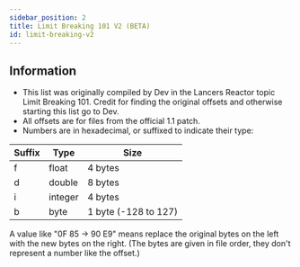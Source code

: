 ```yaml
---
sidebar_position: 2
title: Limit Breaking 101 V2 (BETA)
id: limit-breaking-v2
---
```



## Information

* This list was originally compiled by Dev in the Lancers Reactor topic Limit Breaking 101. Credit for finding the original offsets and otherwise starting this list go to Dev.
* All offsets are for files from the official 1.1 patch.
* Numbers are in hexadecimal, or suffixed to indicate their type:

| Suffix | Type    | Size                 |
| ------ | ------- | -------------------- |
| f      | float   | 4 bytes              |
| d      | double  | 8 bytes              |
| i      | integer | 4 bytes              |
| b      | byte    | 1 byte (-128 to 127) |

A value like "0F 85 -> 90 E9" means replace the original bytes on the left with the new bytes on the right. (The bytes are given in file order, they don't represent a number like the offset.)

<LB/>